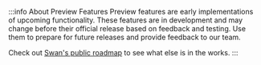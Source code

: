 :::info About Preview Features
Preview features are early implementations of upcoming functionality. These features are in development and may change before their official release based on feedback and testing. Use them to prepare for future releases and provide feedback to our team.

Check out [Swan's public roadmap](https://swanio.notion.site/Swan-Public-Roadmap-385e4b2e91b3409786a6c8e885654a22) to see what else is in the works.
:::